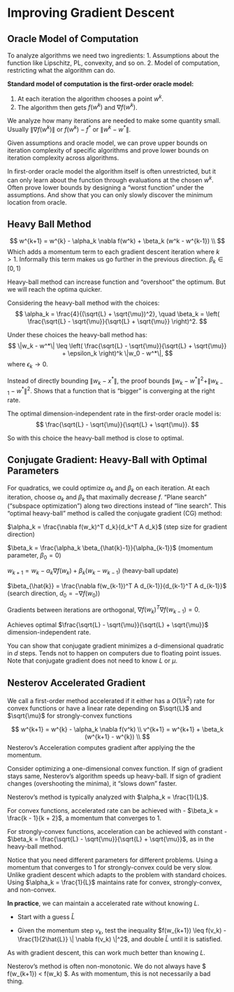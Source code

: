 # Improving Gradient Descent

## Oracle Model of Computation

To analyze algorithms we need two ingredients:
1. Assumptions about the function like Lipschitz, PL, convexity, and so on.
2. Model of computation, restricting what the algorithm can do.

**Standard model of computation is the first-order oracle model:**

1. At each iteration the algorithm chooses a point $w^k$.
2. The algorithm then gets $f(w^k)$ and $\nabla f(w^k)$.

We analyze how many iterations are needed to make some quantity small.
Usually $\| \nabla f(w^k) \|$ or $f(w^k) - f^*$ or $\| w^k - w^* \|$.

Given assumptions and oracle model, we can prove upper bounds on iteration complexity of specific algorithms and prove lower bounds on iteration complexity across algorithms.

In first-order oracle model the algorithm itself is often unrestricted,
but it can only learn about the function through evaluations at the chosen $w^k$.
Often prove lower bounds by designing a “worst function” under the assumptions.
And show that you can only slowly discover the minimum location from oracle.


## Heavy Ball Method

$$
w^{k+1} = w^{k} - \alpha_k \nabla f(w^k) + \beta_k (w^k - w^{k-1}) \\
$$
Which adds a momentum term to each gradient descent iteration where $k > 1$. Informally this term makes us go further in the previous direction. $\beta_k \in [0, 1)$

Heavy-ball method can increase function and “overshoot” the optimum. But we will reach the optima quicker.

Considering the heavy-ball method with the choices:
$$
\alpha_k = \frac{4}{(\sqrt{L} + \sqrt{\mu})^2}, \quad \beta_k = \left( \frac{\sqrt{L} - \sqrt{\mu}}{\sqrt{L} + \sqrt{\mu}} \right)^2.
$$

Under these choices the heavy-ball method has:
$$
\|w_k - w^*\| \leq \left( \frac{\sqrt{L} - \sqrt{\mu}}{\sqrt{L} + \sqrt{\mu}} + \epsilon_k \right)^k \|w_0 - w^*\|,
$$
where $\epsilon_k \to 0$.

Instead of directly bounding $\|w_k - x^*\|$, the proof bounds $\|w_k - w^*\|^2 + \|w_{k-1} - w^*\|^2$. Shows that a function that is “bigger” is converging at the right rate.

The optimal dimension-independent rate in the first-order oracle model is:
$$
\frac{\sqrt{L} - \sqrt{\mu}}{\sqrt{L} + \sqrt{\mu}}.
$$

So with this choice the heavy-ball method is close to optimal.


## Conjugate Gradient: Heavy-Ball with Optimal Parameters


For quadratics, we could optimize $\alpha_k$ and $\beta_k$ on each iteration. At each iteration, choose $\alpha_k$ and $\beta_k$ that maximally decrease $f$. “Plane search” (“subspace optimization”) along two directions instead of “line search”. This “optimal heavy-ball” method is called the conjugate gradient (CG) method:

$\alpha_k = \frac{\nabla f(w_k)^T d_k}{d_k^T A d_k}$ (step size for gradient direction)

$\beta_k = \frac{\alpha_k \beta_{\hat{k}-1}}{\alpha_{k-1}}$ (momentum parameter, $\beta_0 = 0$)

$w_{k+1} = w_k - \alpha_k \nabla f(w_k) + \beta_k (w_k - w_{k-1})$ (heavy-ball update)

$\beta_{\hat{k}} = \frac{\nabla f(w_{k-1})^T A d_{k-1}}{d_{k-1}^T A d_{k-1}}$ (search direction, $d_0 = -\nabla f(w_0)$)

Gradients between iterations are orthogonal, $\nabla f(w_k)^T \nabla f(w_{k-1}) = 0$.

Achieves optimal $\frac{\sqrt{L} - \sqrt{\mu}}{\sqrt{L} + \sqrt{\mu}}$ dimension-independent rate.

You can show that conjugate gradient minimizes a d-dimensional quadratic in $d$ steps. Tends not to happen on computers due to floating point issues. Note that conjugate gradient does not need to know $L$ or $µ$.

## Nesterov Accelerated Gradient 

We call a first-order method accelerated if it either has a $O(1/k^2)$ rate for convex functions or have a linear rate depending on $\sqrt{L}$ and $\sqrt{\mu}$ for strongly-convex functions


$$
w^{k+1} = w^{k} - \alpha_k \nabla f(v^k) \\
v^{k+1} = w^{k+1} + \beta_k (w^{k+1} - w^{k}) \\
$$
Nesterov's Acceleration computes gradient after applying the the momentum.

Consider optimizing a one-dimensional convex function. If sign of gradient stays same, Nesterov’s algorithm speeds up heavy-ball. If sign of gradient changes (overshooting the minima), it “slows down” faster.


Nesterov’s method is typically analyzed with $\alpha_k = \frac{1}{L}$.

For convex functions, accelerated rate can be achieved with - $\beta_k = \frac{k - 1}{k + 2}$, a momentum that converges to 1.

For strongly-convex functions, acceleration can be achieved with constant - $\beta_k = \frac{\sqrt{L} - \sqrt{\mu}}{\sqrt{L} + \sqrt{\mu}}$, as in the heavy-ball method.

Notice that you need different parameters for different problems. Using a momentum that converges to 1 for strongly-convex could be very slow. Unlike gradient descent which adapts to the problem with standard choices. Using $\alpha_k = \frac{1}{L}$ maintains rate for convex, strongly-convex, and non-convex.

**In practice**, we can maintain a accelerated rate without knowing $L$.

- Start with a guess $\hat{L}$

- Given the momentum step $v_k$, test the inequality
$f(w_{k+1}) \leq f(v_k) - \frac{1}{2\hat{L}} \| \nabla f(v_k) \|^2$,
and double $\hat{L}$ until it is satisfied.

As with gradient descent, this can work much better than knowing $L$.

Nesterov’s method is often non-monotonic. We do not always have $ f(w_{k+1}) < f(w_k) $. As with momentum, this is not necessarily a bad thing.




